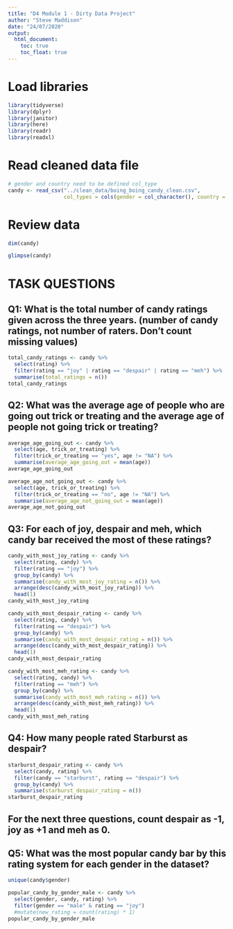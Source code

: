 ```yaml
---
title: "D4 Module 1 - Dirty Data Project"
author: "Steve Maddison"
date: "24/07/2020"
output:
  html_document:
    toc: true
    toc_float: true
---
```


# Load libraries

```r
library(tidyverse)
library(dplyr)
library(janitor)
library(here)
library(readr)
library(readxl)
```

# Read cleaned data file

```r
# gender and country need to be defined col_type
candy <- read_csv("../clean_data/boing_boing_candy_clean.csv",
                  col_types = cols(gender = col_character(), country = col_character()))
```

# Review data

```r
dim(candy)
```

```r
glimpse(candy)
```

# TASK QUESTIONS
 
## Q1: What is the total number of candy ratings given across the three years. (number of candy ratings, not number of raters. Don’t count missing values)

```r
total_candy_ratings <- candy %>%
  select(rating) %>%
  filter(rating == "joy" | rating == "despair" | rating == "meh") %>%
  summarise(total_ratings = n())
total_candy_ratings
```

## Q2: What was the average age of people who are going out trick or treating and the average age of people not going trick or treating?

```r
average_age_going_out <- candy %>%
  select(age, trick_or_treating) %>%
  filter(trick_or_treating == "yes", age != "NA") %>%
  summarise(average_age_going_out = mean(age))
average_age_going_out

average_age_not_going_out <- candy %>%
  select(age, trick_or_treating) %>%
  filter(trick_or_treating == "no", age != "NA") %>%
  summarise(average_age_not_going_out = mean(age))
average_age_not_going_out
```

## Q3: For each of joy, despair and meh, which candy bar received the most of these ratings?

```r
candy_with_most_joy_rating <- candy %>%
  select(rating, candy) %>%
  filter(rating == "joy") %>%
  group_by(candy) %>%
  summarise(candy_with_most_joy_rating = n()) %>%
  arrange(desc(candy_with_most_joy_rating)) %>%
  head(1)
candy_with_most_joy_rating

candy_with_most_despair_rating <- candy %>%
  select(rating, candy) %>%
  filter(rating == "despair") %>%
  group_by(candy) %>%
  summarise(candy_with_most_despair_rating = n()) %>%
  arrange(desc(candy_with_most_despair_rating)) %>%
  head(1)
candy_with_most_despair_rating

candy_with_most_meh_rating <- candy %>%
  select(rating, candy) %>%
  filter(rating == "meh") %>%
  group_by(candy) %>%
  summarise(candy_with_most_meh_rating = n()) %>%
  arrange(desc(candy_with_most_meh_rating)) %>%
  head(1)
candy_with_most_meh_rating
```

## Q4: How many people rated Starburst as despair?

```r
starburst_despair_rating <- candy %>%
  select(candy, rating) %>%
  filter(candy == "starburst", rating == "despair") %>%
  group_by(candy) %>%
  summarise(starburst_despair_rating = n())
starburst_despair_rating
```

## For the next three questions, count despair as -1, joy as +1 and meh as 0.

## Q5: What was the most popular candy bar by this rating system for each gender in the dataset?

```r
unique(candy$gender)
```

```r
popular_candy_by_gender_male <- candy %>%
  select(gender, candy, rating) %>%
  filter(gender == "male" & rating == "joy")
  #mutate(new_rating = count(rating) * 1)
popular_candy_by_gender_male
```


